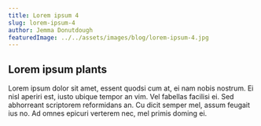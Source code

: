```yaml
---
title: Lorem ipsum 4
slug: lorem-ipsum-4
author: Jemma Donutdough
featuredImage: ../../assets/images/blog/lorem-ipsum-4.jpg
---
```


## Lorem ipsum plants

Lorem ipsum dolor sit amet, essent quodsi cum at, ei nam nobis nostrum. Ei nisl aperiri est, iusto ubique tempor an vim. Vel fabellas facilisi ei. Sed abhorreant scriptorem reformidans an. Cu dicit semper mel, assum feugait ius no. Ad omnes epicuri verterem nec, mel primis doming ei. 
